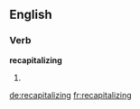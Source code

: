 ==English==

===Verb===
'''recapitalizing'''

# {{third-person singular of|recapitalize}}

[[de:recapitalizing]]
[[fr:recapitalizing]]